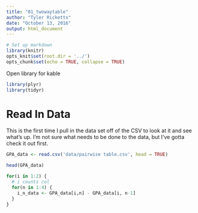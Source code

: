 ```yaml
---
title: "01_twowaytable"
author: "Tyler Ricketts"
date: "October 13, 2016"
output: html_document
---
```


```r
# Set up markdown
library(knitr)
opts_knit$set(root.dir = '../')
opts_chunk$set(echo = TRUE, collapse = TRUE)
```
Open library for kable
```r
library(plyr)
library(tidyr)
```

# Read In Data

This is the first time I pull in the data set off of the CSV to look at it and see what's up. I'm not sure what needs to be done to the data, but I've gotta check it out first.

```r
GPA_data <- read.csv('data/pairwise table.csv', head = TRUE)

head(GPA_data)

for(i in 1:2) {
  # i counts col
  for(n in 1:4) {
    i_n_data <- GPA_data[i,n] - GPA_data[i, n-1]
  }
}




```



